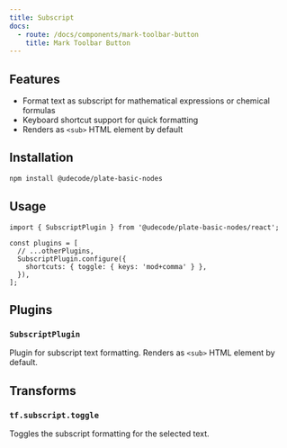 ```yaml
---
title: Subscript
docs:
  - route: /docs/components/mark-toolbar-button
    title: Mark Toolbar Button
---
```


<ComponentPreview name="basic-marks-demo" />

<PackageInfo>

## Features

- Format text as subscript for mathematical expressions or chemical formulas
- Keyboard shortcut support for quick formatting
- Renders as `<sub>` HTML element by default

</PackageInfo>

## Installation

```bash
npm install @udecode/plate-basic-nodes
```

## Usage

```tsx
import { SubscriptPlugin } from '@udecode/plate-basic-nodes/react';

const plugins = [
  // ...otherPlugins,
  SubscriptPlugin.configure({
    shortcuts: { toggle: { keys: 'mod+comma' } },
  }),
];
```

## Plugins

### `SubscriptPlugin`

Plugin for subscript text formatting. Renders as `<sub>` HTML element by default.

## Transforms

### `tf.subscript.toggle`

Toggles the subscript formatting for the selected text. 